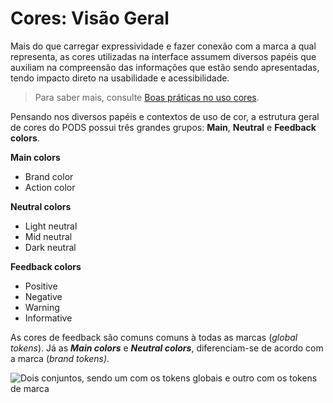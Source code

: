 
# Cores: Visão Geral

Mais do que carregar expressividade e fazer conexão com a marca a qual representa, as cores utilizadas na interface assumem diversos papéis que auxiliam na compreensão das informações que estão sendo apresentadas, tendo impacto direto na usabilidade e acessibilidade.

> Para saber mais, consulte [Boas práticas no uso cores](/docs/guia-de-estilo-cores-boas-práticas--page).

Pensando nos diversos papéis e contextos de uso de cor, a estrutura geral de cores do PODS possui três grandes grupos: **Main**, **Neutral** e **Feedback colors**.

<div style={{ padding: '0 0 16px 0' }}>

<div style={{ float: 'left', width: '33.333%' }}>

**Main colors**

- Brand color
- Action color

</div>

<div style={{ display: 'inline-block', width: '33.333%' }}>

**Neutral colors**

- Light neutral
- Mid neutral
- Dark neutral

</div>

<div  style={{ float: 'right', width: '33.333%' }}>

**Feedback colors**

- Positive
- Negative
- Warning
- Informative

</div>

</div>

As cores de feedback são comuns comuns à todas as marcas (_global tokens_). Já as **_Main colors_** e **_Neutral colors_**, diferenciam-se de acordo com a marca (_brand tokens)_.

<img
  src={ColorsDS}
  alt="Dois conjuntos, sendo um com os tokens globais e outro com os tokens de marca"
/>
